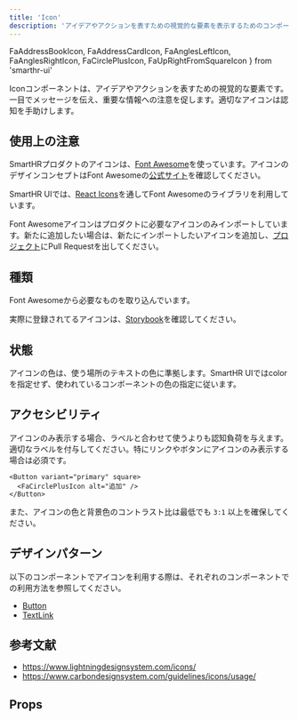 ```yaml
---
title: 'Icon'
description: 'アイデアやアクションを表すための視覚的な要素を表示するためのコンポーネントです。'
---
```


  FaAddressBookIcon,
  FaAddressCardIcon,
  FaAnglesLeftIcon,
  FaAnglesRightIcon,
  FaCirclePlusIcon,
  FaUpRightFromSquareIcon
} from 'smarthr-ui'

Iconコンポーネントは、アイデアやアクションを表すための視覚的な要素です。  
一目でメッセージを伝え、重要な情報への注意を促します。適切なアイコンは認知を手助けします。

<ComponentStory name="Icon" />

## 使用上の注意

SmartHRプロダクトのアイコンは、[Font Awesome](https://fontawesome.com/)を使っています。アイコンのデザインコンセプトはFont Awesomeの[公式サイト](https://fontawesome.com/)を確認してください。

SmartHR UIでは、[React Icons](https://github.com/react-icons/react-icons)を通してFont Awesomeのライブラリを利用しています。

Font Awesomeアイコンはプロダクトに必要なアイコンのみインポートしています。新たに追加したい場合は、新たにインポートしたいアイコンを追加し、[プロジェクト](https://github.com/kufu/smarthr-ui)にPull Requestを出してください。

## 種類

Font Awesomeから必要なものを取り込んでいます。

実際に登録されてるアイコンは、[Storybook](https://story.smarthr-ui.dev/?path=/story/media（メディア）-icon--all)を確認してください。

## 状態

アイコンの色は、使う場所のテキストの色に準拠します。SmartHR UIではcolorを指定せず、使われているコンポーネントの色の指定に従います。

## アクセシビリティ

アイコンのみ表示する場合、ラベルと合わせて使うよりも認知負荷を与えます。適切なラベルを付与してください。特にリンクやボタンにアイコンのみ表示する場合は必須です。

```tsx editable codeBlock
<Button variant="primary" square>
  <FaCirclePlusIcon alt="追加" />
</Button>
```

また、アイコンの色と背景色のコントラスト比は最低でも `3:1` 以上を確保してください。

## デザインパターン

以下のコンポーネントでアイコンを利用する際は、それぞれのコンポーネントでの利用方法を参照してください。

- [Button](/products/components/button/#h3-7)
- [TextLink](/products/components/text-link/#h3-0)


## 参考文献

* https://www.lightningdesignsystem.com/icons/
* https://www.carbondesignsystem.com/guidelines/icons/usage/


## Props

<ComponentPropsTable name="FaUpRightFromSquareIcon" />
